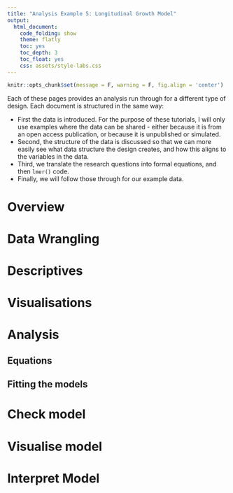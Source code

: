 ```yaml
---
title: "Analysis Example 5: Longitudinal Growth Model"
output:
  html_document:
    code_folding: show
    theme: flatly
    toc: yes
    toc_depth: 3
    toc_float: yes
    css: assets/style-labs.css
---
```

```r
knitr::opts_chunk$set(message = F, warning = F, fig.align = 'center')
```

:::frame

Each of these pages provides an analysis run through for a different type of design. Each document is structured in the same way:  

  - First the data is introduced. For the purpose of these tutorials, I will only use examples where the data can be shared - either because it is from an open access publication, or because it is unpublished or simulated. 
  - Second, the structure of the data is discussed so that we can more easily see what data structure the design creates, and how this aligns to the variables in the data.
  - Third, we translate the research questions into formal equations, and then `lmer()` code. 
  - Finally, we will follow those through for our example data.

:::

# Overview

# Data Wrangling

# Descriptives

# Visualisations

# Analysis
## Equations

## Fitting the models

# Check model

# Visualise model

# Interpret Model